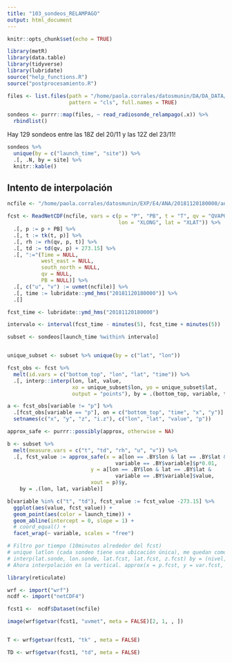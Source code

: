 ```yaml
---
title: "103_sondeos_RELAMPAGO"
output: html_document
---
```


```r
knitr::opts_chunk$set(echo = TRUE)

library(metR)
library(data.table)
library(tidyverse)
library(lubridate)
source("help_functions.R")
source("postprocesamiento.R")
```

```r
files <- list.files(path = "/home/paola.corrales/datosmunin/DA/DA_DATA/OBS_RELAMPAGO/sondeos_raw",
                    pattern = "cls", full.names = TRUE)

sondeos <- purrr::map(files, ~ read_radiosonde_relampago(.x)) %>% 
  rbindlist()
```

Hay 129 sondeos entre las 18Z del 20/11 y las 12Z del 23/11!

```r
sondeos %>% 
  unique(by = c("launch_time", "site")) %>% 
  .[, .N, by = site] %>% 
  knitr::kable()
```

## Intento de interpolación

```r
ncfile <- "/home/paola.corrales/datosmunin/EXP/E4/ANA/20181120180000/analysis.mem001"

fcst <- ReadNetCDF(ncfile, vars = c(p = "P", "PB", t = "T", qv = "QVAPOR", 
                                    lon = "XLONG", lat = "XLAT")) %>%
  .[, p := p + PB] %>%
  .[, t := tk(t, p)] %>%
  .[, rh := rh(qv, p, t)] %>% 
  .[, td := td(qv, p) + 273.15] %>% 
  .[, ":="(Time = NULL,
           west_east = NULL,
           south_north = NULL,
           qv = NULL,
           PB = NULL)] %>% 
  .[, c("u", "v") := uvmet(ncfile)] %>% 
  .[, time := lubridate::ymd_hms("20181120180000")] %>% 
  .[]

```

```r
fcst_time <- lubridate::ymd_hms("20181120180000")

intervalo <- interval(fcst_time - minutes(5), fcst_time + minutes(5))

subset <- sondeos[launch_time %within% intervalo]


unique_subset <- subset %>% unique(by = c("lat", "lon"))

fcst_obs <- fcst %>% 
  melt(id.vars = c("bottom_top", "lon", "lat", "time")) %>% 
  .[, interp::interp(lon, lat, value, 
                     xo = unique_subset$lon, yo = unique_subset$lat,
                     output = "points"), by = .(bottom_top, variable, time)]

a <- fcst_obs[variable != "p"] %>% 
  .[fcst_obs[variable == "p"], on = c("bottom_top", "time", "x", "y")] %>% 
  setnames(c("x", "y", "z", "i.z"), c("lon", "lat", "value", "p"))

approx_safe <- purrr::possibly(approx, otherwise = NA)

b <- subset %>% 
  melt(measure.vars = c("t", "td", "rh", "u", "v")) %>% 
  .[, fcst_value := approx_safe(x = a[lon == .BY$lon & lat == .BY$lat & 
                                   variable == .BY$variable]$p*0.01, 
                           y = a[lon == .BY$lon & lat == .BY$lat & 
                                   variable == .BY$variable]$value,
                           xout = p)$y, 
    by = .(lon, lat, variable)]

b[variable %in% c("t", "td"), fcst_value := fcst_value -273.15] %>% 
  ggplot(aes(value, fcst_value)) +
  geom_point(aes(color = launch_time)) +
  geom_abline(intercept = 0, slope = 1) + 
  # coord_equal() +
  facet_wrap(~ variable, scales = "free") 

# Filtro por tiempo (10minutos alrededor del fcst)
# unique latlon (cada sondeo tiene una ubicación única), me quedan como máximo 10 puntos
# interp(lat.sonde, lon.sonde, lat.fcst, lat.fcst, z.fcst) by = (nivel, variable) --> eso me devuelve un dataframe con cant.sondeos x niveles x variables. 
# Ahora interpolación en la vertical. approx(x = p.fcst, y = var.fcst, xout = p.sondeo)
```


```r
library(reticulate)

wrf <- import("wrf")
ncdf <- import("netCDF4")

fcst1 <-  ncdf$Dataset(ncfile)

image(wrf$getvar(fcst1, "uvmet", meta = FALSE)[2, 1, , ])


T <- wrf$getvar(fcst1, "tk" , meta = FALSE)

TD <- wrf$getvar(fcst1, "td", meta = FALSE)
```

